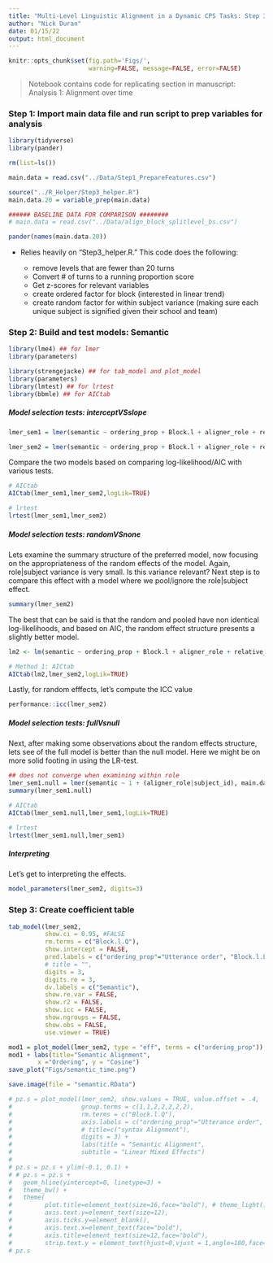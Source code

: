 ```yaml
---
title: "Multi-Level Linguistic Alignment in a Dynamic CPS Tasks: Step 3 Model 1: Semantic"
author: "Nick Duran"
date: 01/15/22
output: html_document
---
```


```r
knitr::opts_chunk$set(fig.path='Figs/',
                      warning=FALSE, message=FALSE, error=FALSE)
```

> Notebook contains code for replicating section in manuscript: Analysis 1: Alignment over time

### Step 1: Import main data file and run script to prep variables for analysis

```r
library(tidyverse)
library(pander)

rm(list=ls())
```

```r
main.data = read.csv("../Data/Step1_PrepareFeatures.csv")

source("../R_Helper/Step3_helper.R")
main.data.20 = variable_prep(main.data)

###### BASELINE DATA FOR COMPARISON ########
# main.data = read.csv("../Data/align_block_splitlevel_bs.csv")

pander(names(main.data.20))
```

* Relies heavily on "Step3_helper.R." This code does the following:

  * remove levels that are fewer than 20 turns
  * Convert # of turns to a running proportion score 
  * Get z-scores for relevant variables
  * create ordered factor for block (interested in linear trend)
  * create random factor for within subject variance (making sure each unique subject is signified given their school and team)


### Step 2: Build and test models: Semantic

```r
library(lme4) ## for lmer
library(parameters) 

library(strengejacke) ## for tab_model and plot_model
library(parameters)
library(lmtest) ## for lrtest
library(bbmle) ## for AICtab
```

##### Model selection tests: interceptVSslope

```r
lmer_sem1 = lmer(semantic ~ ordering_prop + Block.l + aligner_role + relative_start_timeZ + level_durationZ + utterlen_alignerZ + Concept + (1|subject_id), main.data.20, control=lmerControl(optimizer="bobyqa")); 
```

```r
lmer_sem2 = lmer(semantic ~ ordering_prop + Block.l + aligner_role + relative_start_timeZ + level_durationZ + utterlen_alignerZ + Concept + (aligner_role|subject_id), main.data.20, control=lmerControl(optimizer="bobyqa")); 
```

Compare the two models based on comparing log-likelihood/AIC with various tests.

```r
# AICtab
AICtab(lmer_sem1,lmer_sem2,logLik=TRUE)
```

```r
# lrtest
lrtest(lmer_sem1,lmer_sem2)
```

##### Model selection tests: randomVSnone

Lets examine the summary structure of the preferred model, now focusing on the appropriateness of the random effects of the model. Again, role|subject variance is very small. Is this variance relevant? Next step is to compare this effect with a model where we pool/ignore the role|subject effect. 

```r
summary(lmer_sem2)
```

The best that can be said is that the random and pooled have non identical log-likelihoods, and based on AIC, the random effect structure presents a slightly better model. 

```r
lm2 <- lm(semantic ~ ordering_prop + Block.l + aligner_role + relative_start_timeZ + level_durationZ + utterlen_alignerZ + Concept, data = main.data.20)
```

```r
# Method 1: AICtab
AICtab(lm2,lmer_sem2,logLik=TRUE)
```

Lastly, for random efffects, let's compute the ICC value

```r
performance::icc(lmer_sem2)
```

##### Model selection tests: fullVsnull

Next, after making some observations about the random effects structure, lets see of the full model is better than the null model. Here we might be on more solid footing in using the LR-test. 

```r
## does not converge when examining within role
lmer_sem1.null = lmer(semantic ~ 1 + (aligner_role|subject_id), main.data.20, control=lmerControl(optimizer="bobyqa")); 
summary(lmer_sem1.null)
```

```r
# AICtab
AICtab(lmer_sem1.null,lmer_sem1,logLik=TRUE)
```

```r
# lrtest
lrtest(lmer_sem1.null,lmer_sem1)
```

##### Interpreting

Let's get to interpreting the effects. 

```r
model_parameters(lmer_sem2, digits=3)
```

### Step 3: Create coefficient table

```r
tab_model(lmer_sem2,
          show.ci = 0.95, #FALSE
          rm.terms = c("Block.l.Q"),
          show.intercept = FALSE,
          pred.labels = c("ordering_prop"="Utterance order", "Block.l.L"="Block (linear trend)", "BlockExpBlock2"="Block 2 (vs Warmup)", "aligner_rolecontroller"="Role [controller]", "relative_start_timeZ"="Level start time", "level_durationZ"="Level duration", "utterlen_alignerZ"="Utterance length", "ConceptPoT" = "Concept [PoT]", "Revisited_birevisit" = "Revisit [yes]", "XQ_know"="Familiarity [yes]", "femdomin"="Majority Female [yes]"),
          # title = "",
          digits = 3,
          digits.re = 3,
          dv.labels = c("Semantic"),
          show.re.var = FALSE,
          show.r2 = FALSE,
          show.icc = FALSE,
          show.ngroups = FALSE,
          show.obs = FALSE,
          use.viewer = TRUE)
```

```r
mod1 = plot_model(lmer_sem2, type = "eff", terms = c("ordering_prop"))
mod1 + labs(title="Semantic Alignment",
        x ="Ordering", y = "Cosine")
save_plot("Figs/semantic_time.png")
```

```r
save.image(file = "semantic.RData")
```











```r
# pz.s = plot_model(lmer_sem2, show.values = TRUE, value.offset = .4,
#                   group.terms = c(1,1,2,2,2,2,2),
#                   rm.terms = c("Block.l.Q"),  
#                   axis.labels = c("ordering_prop"="Utterance order", "Block.l.L"="Block (linear trend)", "aligner_rolecontroller"="Role [controller]", "relative_start_timeZ"="Level start time", "level_durationZ"="Level duration", "utterlen_alignerZ"="Utterance length", "ConceptPoT" = "Concept [PoT]"),
#                   # title=c("syntax Alignment"),
#                   digits = 3) + 
#                   labs(title = "Semantic Alignment",
#                   subtitle = "Linear Mixed Effects")
# 
# pz.s = pz.s + ylim(-0.1, 0.1) +
# # pz.s = pz.s +
#   geom_hline(yintercept=0, linetype=3) + 
#   theme_bw() +
#   theme(
#         plot.title=element_text(size=16,face="bold"), # theme_light()
#         axis.text.y=element_text(size=12),
#         axis.ticks.y=element_blank(),
#         axis.text.x=element_text(face="bold"),
#         axis.title=element_text(size=12,face="bold"),
#         strip.text.y = element_text(hjust=0,vjust = 1,angle=180,face="bold"))
# pz.s
```









